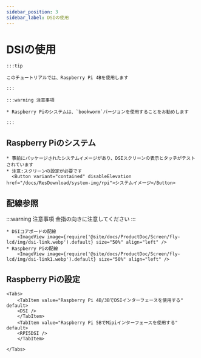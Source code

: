 ```yaml
---
sidebar_position: 3
sidebar_label: DSIの使用
---
```







# DSIの使用

    :::tip

    このチュートリアルでは、Raspberry Pi 4Bを使用します

    :::

    :::warning 注意事項

    * Raspberry Piのシステムは、`bookworm`バージョンを使用することをお勧めします

    :::

## Raspberry Piのシステム
    * 事前にパッケージされたシステムイメージがあり、DSIスクリーンの表示とタッチがテストされています
    * 注意:スクリーンの設定が必要です
      <Button variant="contained" disableElevation href="/docs/ResDownload/system-img/rpi">システムイメージ</Button>

## 配線参照

:::warning 注意事項
金指の向きに注意してください
:::


    * DSIコアボードの配線
        <ImageView image={require('@site/docs/ProductDoc/Screen/fly-lcd/img/dsi-link.webp').default} size="50%" align="left" />
    * Raspberry Piの配線
        <ImageView image={require('@site/docs/ProductDoc/Screen/fly-lcd/img/dsi-link1.webp').default} size="50%" align="left" />

## Raspberry Piの設定

    <Tabs>
        <TabItem value="Raspberry Pi 4B/3BでDSIインターフェースを使用する" default>
        <DSI />
        </TabItem>
        <TabItem value="Raspberry Pi 5BでMipiインターフェースを使用する" default>
        <RPI5DSI />
        </TabItem>

    </Tabs>